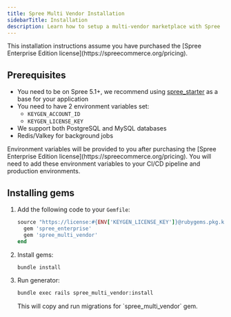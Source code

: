 ```yaml
---
title: Spree Multi Vendor Installation
sidebarTitle: Installation
description: Learn how to setup a multi-vendor marketplace with Spree
---
```


<Warning>
  This installation instructions assume you have purchased the [Spree Enterprise Edition license](https://spreecommerce.org/pricing).
</Warning>

## Prerequisites

* You need to be on Spree 5.1+, we recommend using [spree_starter](https://github.com/spree/spree_starter) as a base for your application
* You need to have 2 environment variables set:
  * `KEYGEN_ACCOUNT_ID`
  * `KEYGEN_LICENSE_KEY`
* We support both PostgreSQL and MySQL databases
* Redis/Valkey for background jobs

<Info>
  Environment variables will be provided to you after purchasing the [Spree Enterprise Edition license](https://spreecommerce.org/pricing).
</Info>

<Warning>
  You will need to add these environment variables to your CI/CD pipeline and production environments.
</Warning>

## Installing gems

1. Add the following code to your `Gemfile`:

    ```ruby
    source "https://license:#{ENV['KEYGEN_LICENSE_KEY']}@rubygems.pkg.keygen.sh/#{ENV['KEYGEN_ACCOUNT_ID']}" do
      gem 'spree_enterprise'
      gem 'spree_multi_vendor'
    end
    ```

2. Install gems:

    ```bash
    bundle install
    ```

3. Run generator:

    ```bash
    bundle exec rails spree_multi_vendor:install
    ```

    <Info>
      This will copy and run migrations for `spree_multi_vendor` gem.
    </Info>

